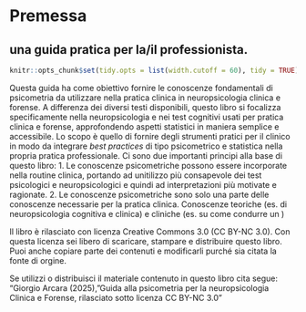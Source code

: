 # Premessa {.unnumbered}
## una guida pratica per la/il professionista.

```r
knitr::opts_chunk$set(tidy.opts = list(width.cutoff = 60), tidy = TRUE)
```

Questa guida ha come obiettivo fornire le conoscenze fondamentali di psicometria da utilizzare nella pratica clinica in neuropsicologia clinica e forense.
A differenza dei diversi testi disponibili, questo libro si focalizza specificamente nella neuropsicologia e nei test cognitivi usati per pratica clinica e forense, approfondendo aspetti statistici in maniera semplice e accessibile. Lo scopo è quello di fornire degli strumenti pratici per il clinico in modo da integrare _best practices_ di tipo psicometrico e statistica nella propria pratica professionale. 
Ci sono due importanti principi alla base di questo libro:
1. Le conoscenze psicometriche possono essere incorporate nella routine clinica, portando ad unitilizzo più consapevole dei test psicologici e neuropsicologici e quindi ad interpretazioni più motivate e ragionate.
2. Le conoscenze psicometriche sono solo una parte delle conoscenze necessarie per la pratica clinica. Conoscenze teoriche (es. di neuropsicologia cognitiva e clinica) e cliniche (es. su come condurre un )

Il libro è rilasciato con licenza Creative Commons 3.0 (CC BY-NC 3.0). Con questa licenza sei libero di scaricare, stampare e distribuire questo libro. Puoi anche copiare parte dei contenuti e modificarli purché sia citata la fonte di orgine.

Se utilizzi o distribuisci il materiale contenuto in questo libro cita segue:  
"Giorgio Arcara (2025), "Guida alla psicometria per la neuropsicologia Clinica e Forense, rilasciato sotto licenza CC BY-NC 3.0"